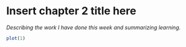 # Insert chapter 2 title here

*Describing the work I have done this week and summarizing learning.*


```r
plot(1)
```


